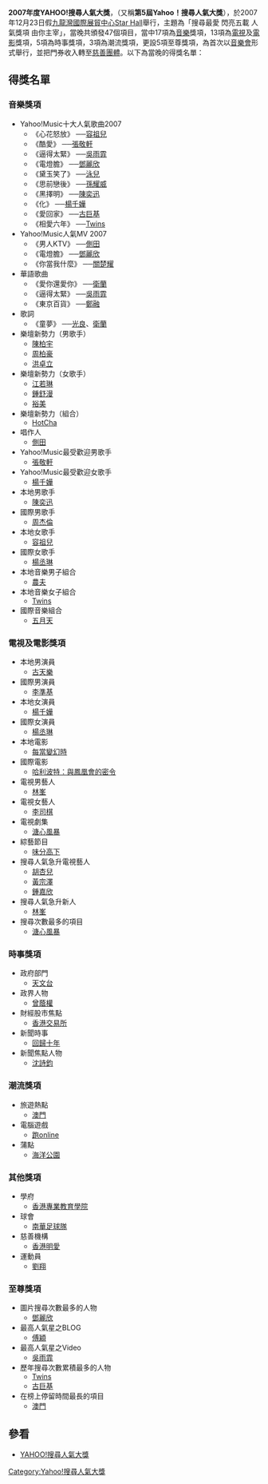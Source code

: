 '''2007年度YAHOO!搜尋人氣大獎'''，（又稱'''第5屆Yahoo！搜尋人氣大獎'''），於2007年12月23日假[[九龍灣國際展貿中心|九龍灣國際展貿中心]][[EMax#匯星|Star Hall]]舉行，主題為「搜尋最愛 閃亮五載 人氣獎項 由你主宰」，當晚共頒發47個項目，當中17項為[[音樂|音樂]]獎項，13項為[[電視|電視]]及[[電影|電影]]獎項，5項為時事獎項，3項為潮流獎項，更設5項至尊獎項，為首次以[[音樂會|音樂會]]形式舉行，並把門券收入轉至[[慈善團體|慈善團體]]。以下為當晚的得獎名單：

== 得獎名單 ==
=== 音樂獎項 ===
* Yahoo!Music十大人氣歌曲2007
**《心花怒放》 ──[[容祖兒|容祖兒]]
**《酷愛》 ──[[張敬軒|張敬軒]]
**《逼得太緊》 ──[[吳雨霏|吳雨霏]]
**《電燈膽》 ──[[鄧麗欣|鄧麗欣]]
**《黛玉笑了》 ──[[泳兒|泳兒]]
**《思前戀後》 ──[[孫耀威|孫耀威]]
**《黑擇明》 ──[[陳奕迅|陳奕迅]]
**《化》 ──[[楊千嬅|楊千嬅]]
**《愛回家》 ──[[古巨基|古巨基]]
**《相愛六年》 ──[[Twins|Twins]]
* Yahoo!Music人氣MV 2007
**《男人KTV》 ──[[側田|側田]]
**《電燈膽》 ──[[鄧麗欣|鄧麗欣]]
**《你當我什麼》 ──[[關楚耀|關楚耀]]
* 華語歌曲
**《愛你還愛你》 ──[[衛蘭|衛蘭]]
**《逼得太緊》 ──[[吳雨霏|吳雨霏]]
**《東京百貨》 ──[[鄭融|鄭融]]
* 歌詞
**《童夢》 ──[[光良|光良]]、[[衛蘭|衛蘭]]
* 樂壇新勢力（男歌手）
**[[陳柏宇|陳柏宇]]
**[[周柏豪|周柏豪]]
**[[洪卓立|洪卓立]]
* 樂壇新勢力（女歌手）
**[[江若琳|江若琳]]
**[[鍾舒漫|鍾舒漫]]
**[[和田裕美|裕美]]
* 樂壇新勢力（組合）
**[[HotCha|HotCha]]
* 唱作人
**[[側田|側田]]
* Yahoo!Music最受歡迎男歌手 
**[[張敬軒|張敬軒]]
* Yahoo!Music最受歡迎女歌手
**[[楊千嬅|楊千嬅]]
* 本地男歌手
**[[陳奕迅|陳奕迅]]
* 國際男歌手
**[[周杰倫|周杰倫]]
* 本地女歌手
**[[容祖兒|容祖兒]]
* 國際女歌手
**[[楊丞琳|楊丞琳]]
* 本地音樂男子組合
**[[農夫|農夫]]
* 本地音樂女子組合
**[[Twins|Twins]]
* 國際音樂組合
**[[五月天|五月天]]

=== 電視及電影獎項 ===
* 本地男演員
**[[古天樂|古天樂]]
* 國際男演員
**[[李準基|李準基]]
* 本地女演員
**[[楊千嬅|楊千嬅]]
* 國際女演員
**[[楊丞琳|楊丞琳]]
* 本地電影
**[[每當變幻時_(電影)|每當變幻時]]
* 國際電影
**[[哈利波特－與鳳凰會的密令_(電影)|哈利波特：與鳳凰會的密令]]
* 電視男藝人
**[[林峯|林峯]]
* 電視女藝人
**[[李司棋|李司棋]]
* 電視劇集
**[[溏心風暴|溏心風暴]]
* 綜藝節目
**[[味分高下|味分高下]]
* 搜尋人氣急升電視藝人
**[[胡杏兒|胡杏兒]]
**[[黃宗澤|黃宗澤]]
**[[鍾嘉欣|鍾嘉欣]]
* 搜尋人氣急升新人
**[[林峯|林峯]]
* 搜尋次數最多的項目
**[[溏心風暴|溏心風暴]]

=== 時事獎項 ===
* 政府部門
** [[香港天文台|天文台]]
* 政界人物
**[[曾蔭權|曾蔭權]]
* 財經股市焦點
**[[香港交易所|香港交易所]]
* 新聞時事
**[[香港主權移交十週年|回歸十年]]
* 新聞焦點人物
**[[沈詩鈞|沈詩鈞]]

=== 潮流獎項 ===
* 旅遊熱點
**[[澳門|澳門]]
* 電腦遊戲
**[[跑online|跑online]]
* 蒲點
**[[海洋公園|海洋公園]]
=== 其他獎項 ===
* 學府
**[[香港專業教育學院|香港專業教育學院]]
* 球會
**[[南華足球隊|南華足球隊]]
* 慈善機構
**[[香港明愛|香港明愛]]
* 運動員
**[[劉翔|劉翔]]

=== 至尊獎項 ===
* 圖片搜尋次數最多的人物
**[[鄧麗欣|鄧麗欣]]
* 最高人氣星之BLOG
**[[傅穎|傅穎]]
* 最高人氣星之Video
**[[吳雨霏|吳雨霏]]
* 歷年搜尋次數累積最多的人物
**[[Twins|Twins]]
**[[古巨基|古巨基]]
* 在榜上停留時間最長的項目
**[[澳門|澳門]]

== 參看 ==
* [https://web.archive.org/web/20080101235338/http://hk.promo.yahoo.com/buzz2007/awards.html YAHOO!搜尋人氣大獎]

{{Yahoo!搜尋人氣大獎}}
{{香港音乐颁奖典礼}}
{{香港電視頒獎典禮}}
{{香港電影頒獎典禮}}

[[Category:Yahoo!搜尋人氣大獎|Category:Yahoo!搜尋人氣大獎]]